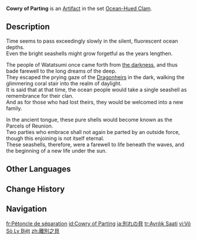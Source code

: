 {{Artifact Infobox
|image = Item Cowry of Parting.png
|set   = Ocean-Hued Clam
|piece = Sands of Eon
}}
{{Description|A clean, flawless shell that comes from the bottomless ocean.}}
'''Cowry of Parting''' is an [[Artifact]] in the set [[Ocean-Hued Clam]].

==Description==
Time seems to pass exceedingly slowly in the silent, fluorescent ocean depths.<br>Even the bright seashells might grow forgetful as the years lengthen.

The people of Watatsumi once came forth from [[Enkanomiya|the darkness]], and thus bade farewell to the long dreams of the deep.<br>They escaped the prying gaze of the [[Bathysmal Vishap|Dragonheirs]] in the dark, walking the glimmering coral stair into the realm of daylight.<br>It is said that at that time, the ocean people would take a single seashell as remembrance for their clan.<br>And as for those who had lost theirs, they would be welcomed into a new family.

In the ancient tongue, these pure shells would become known as the Parcels of Reunion.<br>Two parties who embrace shall not again be parted by an outside force, though this enjoining is not itself eternal.<br>These seashells, therefore, were a farewell to life beneath the waves, and the beginning of a new life under the sun.

==Other Languages==
{{Other Languages
|en       = Cowry of Parting
|zhs      = 离别之贝
|zhs_rm   = Líbié zhī Bèi
|zht      = 離別之貝
|zht_rm   = Líbié zhī Bèi
|zh_tl    = Cowry of Parting
|ja       = 別れの貝
|ja_rm    = Wakare no Kai
|ja_tl    = Seashell of Parting
|ko       = 이별의 조개
|ko_rm    = Ibyeol-ui Jogae
|ko_tl    = Clam of Farewell
|es       = Cauri de la Despedida
|es_tl    = Cowry of Parting
|fr       = Pétoncle de séparation
|fr_tl    = Scallop of Separation
|ru       = Раковина разлуки
|ru_tl    = Shell of Separation
|th       = Cowry of Parting
|vi       = Vỏ Sò Ly Biệt
|vi_tl    = Parting Seashell
|de       = Muschel des Abschieds
|de_tl    = Shell of Parting
|id       = Cowry of Parting
|pt       = Concha da Separação
|pt_tl    = 
|tr       = Ayrılık Saati
|tr_tl    = Parting Time
|it       = Ciprea dell'addio
|it_tl    = Cowry of Farewell
}}

==Change History==
{{Change History|2.3}}

==Navigation==
{{Artifact Set Navbox|Ocean-Hued Clam}}

[[fr:Pétoncle de séparation]]
[[id:Cowry of Parting]]
[[ja:別れの貝]]
[[tr:Ayrılık Saati]]
[[vi:Vỏ Sò Ly Biệt]]
[[zh:離別之貝]]